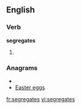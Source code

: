 ==English==

===Verb===
'''segregates'''

# {{third-person singular of|[[segregate]]}}

===Anagrams===
* {{alphagram|aeeeggrsst}}
* [[Easter eggs#English|Easter eggs]]

[[fr:segregates]]
[[vi:segregates]]